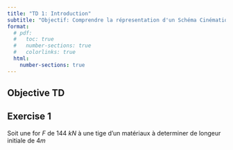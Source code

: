 ```yaml
---
title: "TD 1: Introduction"
subtitle: "Objectif: Comprendre la répresentation d'un Schéma Cinématique"
format:
  # pdf:
  #   toc: true
  #   number-sections: true
  #   colorlinks: true
  html:
    number-sections: true
---
```



## Objective TD


## Exercise 1


Soit une for $F$ de 144 $kN$ à une tige d'un matériaux à determiner de longeur initiale de 4$m$
